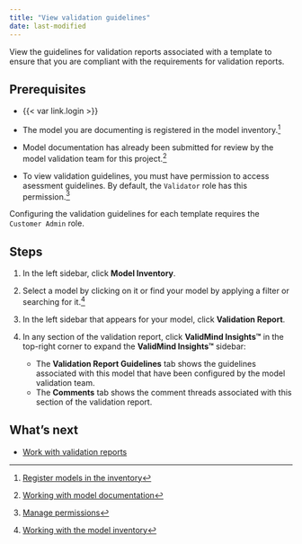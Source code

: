 ```yaml
---
title: "View validation guidelines"
date: last-modified
---
```


View the guidelines for validation reports associated with a template to ensure that you are compliant with the requirements for validation reports.

## Prerequisites

- {{< var link.login >}}

- The model you are documenting is registered in the model inventory.[^1]

- Model documentation has already been submitted for review by the model validation team for this project.[^2]

- To view validation guidelines, you must have permission to access asessment guidelines. By default, the `Validator` role has this permission.[^3]


::: {.callout-important}
Configuring the validation guidelines for each template requires the `Customer Admin` role.
:::

## Steps

1. In the left sidebar, click **Model Inventory**.

2. Select a model by clicking on it or find your model by applying a filter or searching for it.[^4]

3. In the left sidebar that appears for your model, click **Validation Report**.

<!--- NR TO DO This looks to be no longer shown in the UI as of March 2024? --->
4. In any section of the validation report, click **ValidMind Insights™** in the top-right corner to expand the **ValidMind Insights™** sidebar:

   - The **Validation Report Guidelines** tab shows the guidelines associated with this model that have been configured by the model validation team.
   - The **Comments** tab shows the comment threads associated with this section of the validation report.

## What's next

<!---* [Create project findings](create-project-findings.qmd)--->
- [Work with validation reports](preparing-validation-reports.qmd)


<!-- FOOTNOTES -->

[^1]: [Register models in the inventory](/guide/model-inventory/register-models-in-inventory.qmd)

[^2]: [Working with model documentation](/guide/model-documentation/working-with-model-documentation.qmd)

[^3]: [Manage permissions](manage-permissions.qmd)

[^4]: [Working with the model inventory](/guide/model-inventory/working-with-model-inventory.qmd#search-filter-and-sort-models)